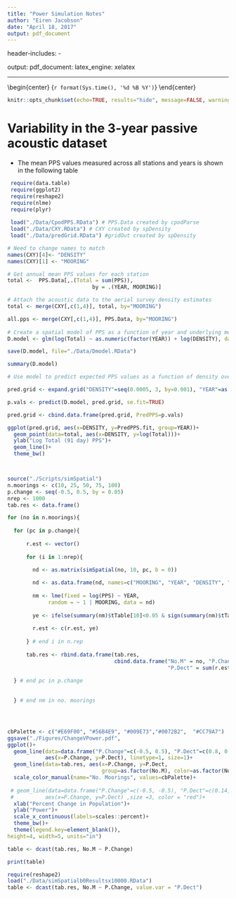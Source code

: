 ```yaml
---
title: "Power Simulation Notes"
author: "Eiren Jacobson"
date: "April 18, 2017"
output: pdf_document
---
```


header-includes:
   - \usepackage{caption}
output: 
  pdf_document:
    latex_engine: xelatex

---
\begin{center}
\Large{Eiren Jacobson} 
\end{center}

\begin{center}
\large{`r format(Sys.time(), '%d %B %Y')`}
\end{center}

```r
knitr::opts_chunk$set(echo=TRUE, results="hide", message=FALSE, warning=FALSE)
```

# Variability in the 3-year passive acoustic dataset

* The mean PPS values measured across all stations and years is shown in the following table

```r
 
 require(data.table)
 require(ggplot2)
 require(reshape2)
 require(nlme)
 require(plyr)
 
 load("./Data/CpodPPS.RData") # PPS.Data created by cpodParse
 load("./Data/CXY.RData") # CXY created by spDensity
 load("./Data/predGrid.RData") #gridOut created by spDensity

```


```r

# Need to change names to match 
names(CXY)[4]<- "DENSITY"
names(CXY)[1] <- "MOORING"

# Get annual mean PPS values for each station
total <-  PPS.Data[,.(Total = sum(PPS)), 
                           by = .(YEAR, MOORING)]

# Attach the acoustic data to the aerial survey density estimates
total <- merge(CXY[,c(1,4)], total, by="MOORING")

all.pps <- merge(CXY[,c(1,4)], PPS.Data, by="MOORING")
 
# Create a spatial model of PPS as a function of year and underlying mean density
D.model <- glm(log(Total) ~ as.numeric(factor(YEAR)) + log(DENSITY), data = total)

save(D.model, file="./Data/Dmodel.RData")

summary(D.model)

# Use model to predict expected PPS values as a function of density over the three years

pred.grid <- expand.grid("DENSITY"=seq(0.0005, 3, by=0.001), "YEAR"=as.factor(1:3))

p.vals <- predict(D.model, pred.grid, se.fit=TRUE)

pred.grid <- cbind.data.frame(pred.grid, PredPPS=p.vals)

ggplot(pred.grid, aes(x=DENSITY, y=PredPPS.fit, group=YEAR))+
  geom_point(data=total, aes(x=DENSITY, y=log(Total)))+
  ylab("Log Total (91 day) PPS")+
  geom_line()+
  theme_bw()



```

```r




```

```r
source("./Scripts/simSpatial")
n.moorings <- c(10, 25, 50, 75, 100)
p.change <- seq(-0.5, 0.5, by = 0.05)
nrep <- 1000
tab.res <- data.frame()

for (no in n.moorings){
  
  for (pc in p.change){
    
      r.est <- vector()
  
      for (i in 1:nrep){
    
        nd <- as.matrix(simSpatial(no, 10, pc, b = 0))

        nd <- as.data.frame(nd, names=c("MOORING", "YEAR", "DENSITY", "PPS"))
    
        nm <- lme(fixed = log(PPS) ~ YEAR, 
             random = ~ 1 | MOORING, data = nd)
        
        ye <- ifelse(summary(nm)$tTable[10]<0.05 & sign(summary(nm)$tTable[2])==sign(pc), 1, 0)
    
        r.est <- c(r.est, ye)
    
      } # end i in n.rep
      
      tab.res <- rbind.data.frame(tab.res, 
                                  cbind.data.frame("No.M" = no, "P.Change" = pc, 
                                                   "P.Dect" = sum(r.est)/length(r.est)))
      
  } # end pc in p.change
    
    
  } # end nm in no. moorings




cbPalette <- c("#E69F00", "#56B4E9", "#009E73","#0072B2",  "#CC79A7")
ggsave("./Figures/ChangeVPower.pdf",
ggplot()+
  geom_line(data=data.frame("P.Change"=c(-0.5, 0.5), "P.Dect"=c(0.8, 0.8)), 
            aes(x=P.Change, y=P.Dect), linetype=1, size=1)+
  geom_line(data=tab.res, aes(x=P.Change, y=P.Dect, 
                              group=as.factor(No.M), color=as.factor(No.M)), size=1)+
  scale_color_manual(name="No. Moorings", values=cbPalette)+
  
 # geom_line(data=data.frame("P.Change"=c(-0.5, -0.5), "P.Dect"=c(0.14, 0.33)), 
 #          aes(x=P.Change, y=P.Dect) ,size =3, color = "red")+
  xlab("Percent Change in Population")+
  ylab("Power")+
  scale_x_continuous(labels=scales::percent)+
  theme_bw()+
  theme(legend.key=element_blank()),
height=4, width=5, units="in")

table <- dcast(tab.res, No.M ~ P.Change)

print(table)


```


```r
require(reshape2)
load("./Data/simSpatialb0Resultsx10000.RData")
table <- dcast(tab.res, No.M ~ P.Change, value.var = "P.Dect")


```